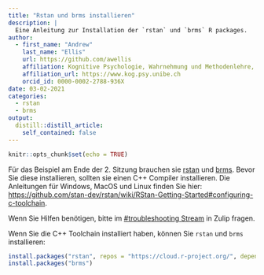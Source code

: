 ```yaml
---
title: "Rstan und brms installieren"
description: |
  Eine Anleitung zur Installation der `rstan` und `brms` R packages.
author:
  - first_name: "Andrew"
    last_name: "Ellis"
    url: https://github.com/awellis
    affiliation: Kognitive Psychologie, Wahrnehmung und Methodenlehre, Universität Bern 
    affiliation_url: https://www.kog.psy.unibe.ch
    orcid_id: 0000-0002-2788-936X
date: 03-02-2021
categories:
  - rstan
  - brms
output:
  distill::distill_article:
    self_contained: false
---
```



```r
knitr::opts_chunk$set(echo = TRUE)
```

Für das Beispiel am Ende der 2. Sitzung brauchen sie [rstan](https://mc-stan.org/rstan/) und [brms](https://paul-buerkner.github.io/brms/). Bevor Sie diese installieren, sollten sie einen C++ Compiler installieren. Die Anleitungen für Windows, MacOS und Linux finden Sie hier:
[https://github.com/stan-dev/rstan/wiki/RStan-Getting-Started#configuring-c-toolchain](https://github.com/stan-dev/rstan/wiki/RStan-Getting-Started#configuring-c-toolchain).

Wenn Sie Hilfen benötigen, bitte im [#troubleshooting Stream](https://neuroscicomputerlab.zulipchat.com/#narrow/stream/278490-troubleshooting) in Zulip fragen.

Wenn Sie die C++ Toolchain installiert haben, können Sie `rstan` und `brms` installieren:

```r
install.packages("rstan", repos = "https://cloud.r-project.org/", dependencies = TRUE)
install.packages("brms")
```



